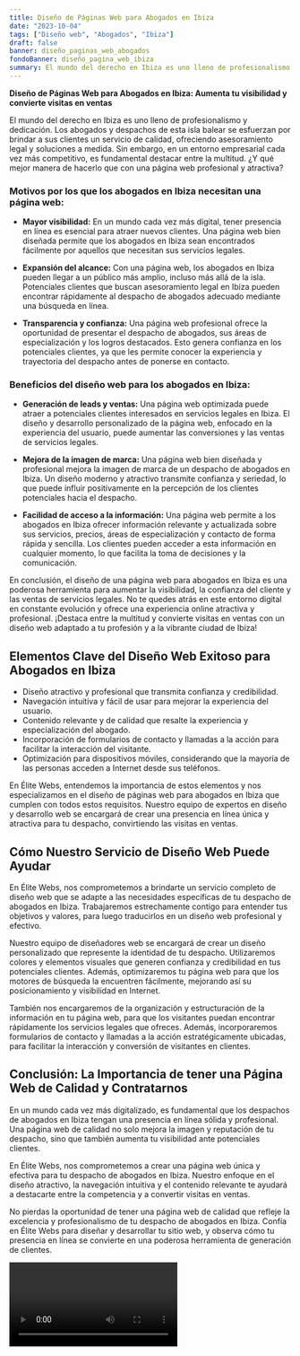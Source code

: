 ```yaml
---
title: Diseño de Páginas Web para Abogados en Ibiza
date: "2023-10-04"
tags: ["Diseño web", "Abogados", "Ibiza"]
draft: false
banner: diseño_paginas_web_abogados
fondoBanner: diseño_pagina_web_ibiza
summary: El mundo del derecho en Ibiza es uno lleno de profesionalismo y dedicación. Los abogados y despachos de esta isla balear se esfuerzan por brindar a sus clientes un servicio de calidad, ofreciendo asesoramiento legal y soluciones a medida. Sin embargo, en un entorno empresarial cada vez más competitivo, es fundamental destacar entre la multitud. ¿Y qué mejor manera de hacerlo que con una página web profesional y atractiva?
---
```



**Diseño de Páginas Web para Abogados en Ibiza: Aumenta tu visibilidad y convierte visitas en ventas**

El mundo del derecho en Ibiza es uno lleno de profesionalismo y dedicación. Los abogados y despachos de esta isla balear se esfuerzan por brindar a sus clientes un servicio de calidad, ofreciendo asesoramiento legal y soluciones a medida. Sin embargo, en un entorno empresarial cada vez más competitivo, es fundamental destacar entre la multitud. ¿Y qué mejor manera de hacerlo que con una página web profesional y atractiva?

### Motivos por los que los abogados en Ibiza necesitan una página web:

- **Mayor visibilidad:** En un mundo cada vez más digital, tener presencia en línea es esencial para atraer nuevos clientes. Una página web bien diseñada permite que los abogados en Ibiza sean encontrados fácilmente por aquellos que necesitan sus servicios legales.

- **Expansión del alcance:** Con una página web, los abogados en Ibiza pueden llegar a un público más amplio, incluso más allá de la isla. Potenciales clientes que buscan asesoramiento legal en Ibiza pueden encontrar rápidamente al despacho de abogados adecuado mediante una búsqueda en línea.

- **Transparencia y confianza:** Una página web profesional ofrece la oportunidad de presentar el despacho de abogados, sus áreas de especialización y los logros destacados. Esto genera confianza en los potenciales clientes, ya que les permite conocer la experiencia y trayectoria del despacho antes de ponerse en contacto.

### Beneficios del diseño web para los abogados en Ibiza:

- **Generación de leads y ventas:** Una página web optimizada puede atraer a potenciales clientes interesados en servicios legales en Ibiza. El diseño y desarrollo personalizado de la página web, enfocado en la experiencia del usuario, puede aumentar las conversiones y las ventas de servicios legales.

- **Mejora de la imagen de marca:** Una página web bien diseñada y profesional mejora la imagen de marca de un despacho de abogados en Ibiza. Un diseño moderno y atractivo transmite confianza y seriedad, lo que puede influir positivamente en la percepción de los clientes potenciales hacia el despacho.

- **Facilidad de acceso a la información:** Una página web permite a los abogados en Ibiza ofrecer información relevante y actualizada sobre sus servicios, precios, áreas de especialización y contacto de forma rápida y sencilla. Los clientes pueden acceder a esta información en cualquier momento, lo que facilita la toma de decisiones y la comunicación.

En conclusión, el diseño de una página web para abogados en Ibiza es una poderosa herramienta para aumentar la visibilidad, la confianza del cliente y las ventas de servicios legales. No te quedes atrás en este entorno digital en constante evolución y ofrece una experiencia online atractiva y profesional. ¡Destaca entre la multitud y convierte visitas en ventas con un diseño web adaptado a tu profesión y a la vibrante ciudad de Ibiza!

<GifSeo />

<Cta />

## Elementos Clave del Diseño Web Exitoso para Abogados en Ibiza

- Diseño atractivo y profesional que transmita confianza y credibilidad.
- Navegación intuitiva y fácil de usar para mejorar la experiencia del usuario.
- Contenido relevante y de calidad que resalte la experiencia y especialización del abogado.
- Incorporación de formularios de contacto y llamadas a la acción para facilitar la interacción del visitante.
- Optimización para dispositivos móviles, considerando que la mayoría de las personas acceden a Internet desde sus teléfonos.

En Élite Webs, entendemos la importancia de estos elementos y nos especializamos en el diseño de páginas web para abogados en Ibiza que cumplen con todos estos requisitos. Nuestro equipo de expertos en diseño y desarrollo web se encargará de crear una presencia en línea única y atractiva para tu despacho, convirtiendo las visitas en ventas.

## Cómo Nuestro Servicio de Diseño Web Puede Ayudar

En Élite Webs, nos comprometemos a brindarte un servicio completo de diseño web que se adapte a las necesidades específicas de tu despacho de abogados en Ibiza. Trabajaremos estrechamente contigo para entender tus objetivos y valores, para luego traducirlos en un diseño web profesional y efectivo.

Nuestro equipo de diseñadores web se encargará de crear un diseño personalizado que represente la identidad de tu despacho. Utilizaremos colores y elementos visuales que generen confianza y credibilidad en tus potenciales clientes. Además, optimizaremos tu página web para que los motores de búsqueda la encuentren fácilmente, mejorando así su posicionamiento y visibilidad en Internet.

También nos encargaremos de la organización y estructuración de la información en tu página web, para que los visitantes puedan encontrar rápidamente los servicios legales que ofreces. Además, incorporaremos formularios de contacto y llamadas a la acción estratégicamente ubicadas, para facilitar la interacción y conversión de visitantes en clientes.

## Conclusión: La Importancia de tener una Página Web de Calidad y Contratarnos

En un mundo cada vez más digitalizado, es fundamental que los despachos de abogados en Ibiza tengan una presencia en línea sólida y profesional. Una página web de calidad no solo mejora la imagen y reputación de tu despacho, sino que también aumenta tu visibilidad ante potenciales clientes.

En Élite Webs, nos comprometemos a crear una página web única y efectiva para tu despacho de abogados en Ibiza. Nuestro enfoque en el diseño atractivo, la navegación intuitiva y el contenido relevante te ayudará a destacarte entre la competencia y a convertir visitas en ventas.

No pierdas la oportunidad de tener una página web de calidad que refleje la excelencia y profesionalismo de tu despacho de abogados en Ibiza. Confía en Élite Webs para diseñar y desarrollar tu sitio web, y observa cómo tu presencia en línea se convierte en una poderosa herramienta de generación de clientes.

<Video />

<CtaBot job="Abogados" city="Ibiza" />

<Gmaps query="Ibiza+españa+maps" />
